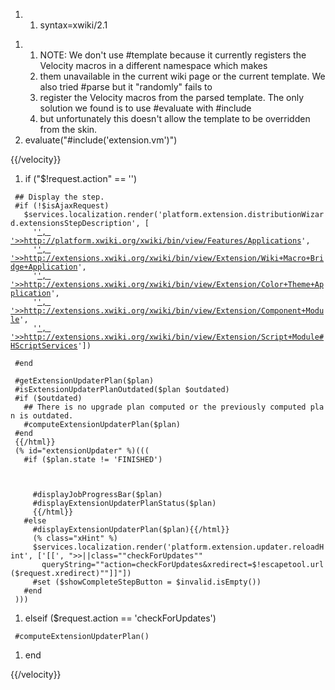 ##syntax=xwiki/2.1
{{velocity output="false"}}
## NOTE: We don't use #template because it currently registers the Velocity macros in a different namespace which makes
## them unavailable in the current wiki page or the current template. We also tried #parse but it "randomly" fails to
## register the Velocity macros from the parsed template. The only solution we found is to use #evaluate with #include
## but unfortunately this doesn't allow the template to be overridden from the skin.
#evaluate("#include('extension.vm')")
{{/velocity}}

{{velocity}}
#if ("$!request.action" == '')
  ## Display the step.
  #if (!$isAjaxRequest)
    $services.localization.render('platform.extension.distributionWizard.extensionsStepDescription', [
      '[[', '>>http://platform.xwiki.org/xwiki/bin/view/Features/Applications]]',
      '[[', '>>http://extensions.xwiki.org/xwiki/bin/view/Extension/Wiki+Macro+Bridge+Application]]',
      '[[', '>>http://extensions.xwiki.org/xwiki/bin/view/Extension/Color+Theme+Application]]',
      '[[', '>>http://extensions.xwiki.org/xwiki/bin/view/Extension/Component+Module]]',
      '[[', '>>http://extensions.xwiki.org/xwiki/bin/view/Extension/Script+Module#HScriptServices]]'])

  #end
  {{html}}
  #getExtensionUpdaterPlan($plan)
  #isExtensionUpdaterPlanOutdated($plan $outdated)
  #if ($outdated)
    ## There is no upgrade plan computed or the previously computed plan is outdated.
    #computeExtensionUpdaterPlan($plan)
  #end
  {{/html}}
  (% id="extensionUpdater" %)(((
    #if ($plan.state != 'FINISHED')
      {{translation key="platform.extension.updater.loading"/}}

      {{html}}
      #displayJobProgressBar($plan)
      #displayExtensionUpdaterPlanStatus($plan)
      {{/html}}
    #else
      {{html}}#displayExtensionUpdaterPlan($plan){{/html}}
      (% class="xHint" %)
      $services.localization.render('platform.extension.updater.reloadHint', ['[[', ">>||class=""checkForUpdates""
        queryString=""action=checkForUpdates&xredirect=$!escapetool.url($request.xredirect)""]]"])
      #set ($showCompleteStepButton = $invalid.isEmpty())
    #end
  )))
#elseif ($request.action == 'checkForUpdates')
  #computeExtensionUpdaterPlan()
#end
{{/velocity}}
